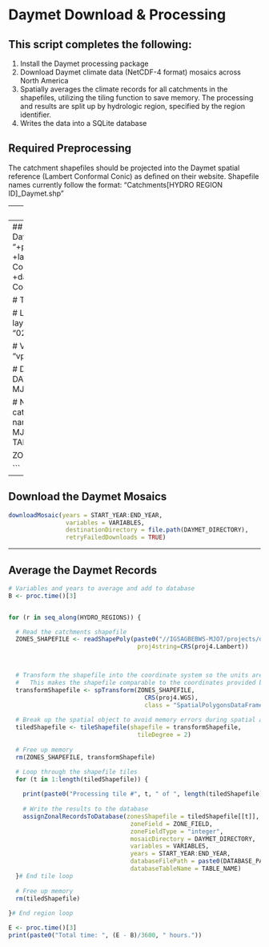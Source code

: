 # Daymet Download & Processing

## This script completes the following:

1. Install the Daymet processing package
2. Download Daymet climate data (NetCDF-4 format) mosaics across North America
3. Spatially averages the climate records for all catchments in the shapefiles, utilizing the tiling function to save memory. The processing and results are split up by hydrologic region, specified by the region identifier.
4. Writes the data into a SQLite database


## Required Preprocessing
The catchment shapefiles should be projected into the Daymet spatial reference (Lambert Conformal Conic) as defined on their website. Shapefile names currently follow the format: "Catchments[HYDRO REGION ID]_Daymet.shp"

---
##Load Libraries
```r
rm(list=ls())

library(maptools) # For reading spatial objects
library(devtools) # For installing package

install_github("Conte-Ecology/zonalDaymet")
library(zonalDaymet)
```


---
## Enter Inputs
```r

# Define the projections of the shapefiles and Daymet data (Lambert Conformal Conic).
proj4.Lambert <- "+proj=lcc +ellps=WGS84 +datum=WGS84 +lat_1=25 +lat_2=60 +lat_0=42.5 +lon_0=-100 +x_0=0 +y_0=0"  # Projected Coordinate System
proj4.WGS <- "+proj=longlat +ellps=WGS84 +datum=WGS84 +no_defs +towgs84=0,0,0"                                    # Geographic Coordinate System

# Temporal range
START_YEAR <- 1980
END_YEAR <- 2014

# List of hydrologic region identifer (used to indicate catchments layer and output database name)
HYDRO_REGIONS <- c("01", "02", "03", "04", "05", "06")

# Variables
VARIABLES <- c("tmax", "tmin", "prcp", "dayl", "srad", "vp", "swe")

# Directory containing all of the raw Daymet mosaic NetCDF files
DAYMET_DIRECTORY <- "//IGSAGBEBWS-MJO7/projects/dataIn/environmental/climate/daymet/Daily"

# Name of the database with Daymet data paired to NHDPlus catchments. The hydrologic region ID will be appended to this name.
DATABASE_PATH <- "//IGSAGBEBWS-MJO7/projects/dataIn/environmental/climate/daymet/NHDHRDV2"
TABLE_NAME <- "climateRecord"

ZONE_FIELD <- "FEATUREID"

```

---
## Download the Daymet Mosaics
```r

downloadMosaic(years = START_YEAR:END_YEAR,
                variables = VARIABLES,
                destinationDirectory = file.path(DAYMET_DIRECTORY),
                retryFailedDownloads = TRUE)
```



---
## Average the Daymet Records
```r

# Variables and years to average and add to database
B <- proc.time()[3]


for (r in seq_along(HYDRO_REGIONS)) {

  # Read the catchments shapefile
  ZONES_SHAPEFILE <- readShapePoly(paste0("//IGSAGBEBWS-MJO7/projects/dataIn/environmental/streamStructure/NHDHRDV2/products/daymetShapefiles/Catchments", HYDRO_REGIONS[r], "_Daymet.shp"), 
                                    proj4string=CRS(proj4.Lambert))



  # Transform the shapefile into the coordinate system so the units are in lat/lon. 
  #   This makes the shapefile comparable to the coordinates provided by Daymet NetCDFs in WGS.
  transformShapefile <- spTransform(ZONES_SHAPEFILE,
                                      CRS(proj4.WGS),
                                      class = "SpatialPolygonsDataFrame")
  
  # Break up the spatial object to avoid memory errors during spatial averaging
  tiledShapefile <- tileShapefile(shapefile = transformShapefile,
                                    tileDegree = 2)
  
  # Free up memory
  rm(ZONES_SHAPEFILE, transformShapefile)

  # Loop through the shapefile tiles
  for (t in 1:length(tiledShapefile)) {
    
    print(paste0("Processing tile #", t, " of ", length(tiledShapefile), "."))
    
    # Write the results to the database
    assignZonalRecordsToDatabase(zonesShapefile = tiledShapefile[[t]],
                                  zoneField = ZONE_FIELD,
                                  zoneFieldType = "integer",
                                  mosaicDirectory = DAYMET_DIRECTORY,
                                  variables = VARIABLES, 
                                  years = START_YEAR:END_YEAR,
                                  databaseFilePath = paste0(DATABASE_PATH, "_", HYDRO_REGIONS[r]), 
                                  databaseTableName = TABLE_NAME)
  }# End tile loop
  
  # Free up memory
  rm(tiledShapefile)
  
}# End region loop

E <- proc.time()[3]
print(paste0("Total time: ", (E - B)/3600, " hours."))
```